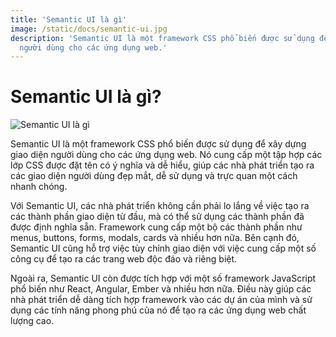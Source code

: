 ```yaml
---
title: 'Semantic UI là gì'
image: /static/docs/semantic-ui.jpg
description: 'Semantic UI là một framework CSS phổ biến được sử dụng để xây dựng giao diện
  người dùng cho các ứng dụng web.'
---
```


# Semantic UI là gì?

![Semantic UI là gì](/static/docs/semantic-ui.jpg)

Semantic UI là một framework CSS phổ biến được sử dụng để xây dựng giao diện
người dùng cho các ứng dụng web. Nó cung cấp một tập hợp các lớp CSS được đặt
tên có ý nghĩa và dễ hiểu, giúp các nhà phát triển tạo ra các giao diện người
dùng đẹp mắt, dễ sử dụng và trực quan một cách nhanh chóng.

Với Semantic UI, các nhà phát triển không cần phải lo lắng về việc tạo ra các
thành phần giao diện từ đầu, mà có thể sử dụng các thành phần đã được định nghĩa
sẵn. Framework cung cấp một bộ các thành phần như menus, buttons, forms, modals,
cards và nhiều hơn nữa. Bên cạnh đó, Semantic UI cũng hỗ trợ việc tùy chỉnh giao
diện với việc cung cấp một số công cụ để tạo ra các trang web độc đáo và riêng
biệt.

Ngoài ra, Semantic UI còn được tích hợp với một số framework JavaScript phổ biến
như React, Angular, Ember và nhiều hơn nữa. Điều này giúp các nhà phát triển dễ
dàng tích hợp framework vào các dự án của mình và sử dụng các tính năng phong
phú của nó để tạo ra các ứng dụng web chất lượng cao.
